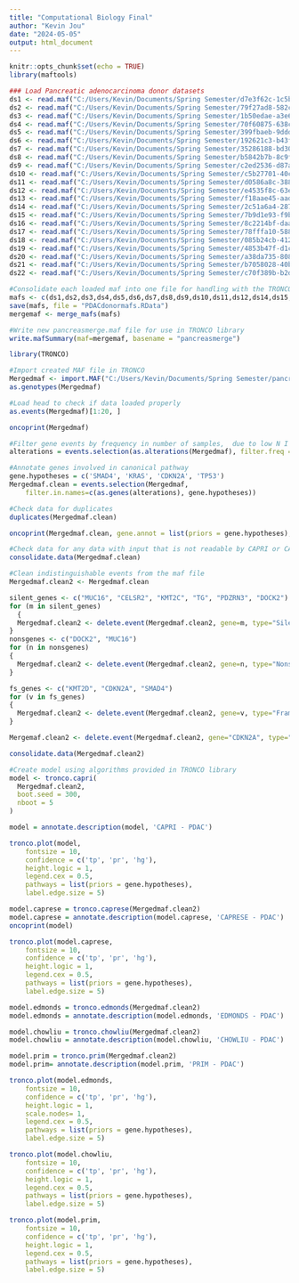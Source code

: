 ```yaml
---
title: "Computational Biology Final"
author: "Kevin Jou"
date: "2024-05-05"
output: html_document
---
```


```r
knitr::opts_chunk$set(echo = TRUE)
library(maftools)
```

```r
### Load Pancreatic adenocarcinoma donor datasets
ds1 <- read.maf("C:/Users/Kevin/Documents/Spring Semester/d7e3f62c-1c5b-4324-b869-7c84d04474d4/e34ef06f-5333-46a5-8bf8-30d1354767c9.wxs.aliquot_ensemble_masked.maf")
ds2 <- read.maf("C:/Users/Kevin/Documents/Spring Semester/79f27ad8-582c-4716-9af6-dabfc3fe49f5/f2cec1b1-11da-43e0-be7a-86f8651740b9.wxs.aliquot_ensemble_masked.maf")
ds3 <- read.maf("C:/Users/Kevin/Documents/Spring Semester/1b50edae-a3e6-47f1-96e3-f65bdc37f76a/e422924e-7fba-4fda-b1a0-633b1925d114.wxs.aliquot_ensemble_masked.maf")
ds4 <- read.maf("C:/Users/Kevin/Documents/Spring Semester/70f60875-638c-4d6c-b423-ca14f465475e/d9d6133c-35d1-4c5d-853e-26881f327ea6.wxs.aliquot_ensemble_masked.maf")
ds5 <- read.maf("C:/Users/Kevin/Documents/Spring Semester/399fbaeb-9ddd-4b89-890b-2542fe7dd89f/835eefb4-a353-4073-a35d-01326f2684a8.wxs.aliquot_ensemble_masked.maf")
ds6 <- read.maf("C:/Users/Kevin/Documents/Spring Semester/192621c3-b43f-47da-ad60-da63afb0d8b8/b762baa6-f35d-4bde-a9fa-5adcb204f5b3.wxs.aliquot_ensemble_masked.maf")
ds7 <- read.maf("C:/Users/Kevin/Documents/Spring Semester/35286188-bd30-4f82-a5fb-cbb1020bdf24/6209b5f4-30b5-4add-891b-b56e9c0272f3.wxs.aliquot_ensemble_masked.maf")
ds8 <- read.maf("C:/Users/Kevin/Documents/Spring Semester/b5842b7b-8c9f-4a4c-bd4e-e19b30fbc714/01eca97d-aa1b-4059-b70b-6aadfb82012e.wxs.aliquot_ensemble_masked.maf")
ds9 <- read.maf("C:/Users/Kevin/Documents/Spring Semester/c2ed2536-d87a-44ff-ab2c-f15c57197a4b/a3b2094f-c2f0-48a8-b7e6-0612409a962e.wxs.aliquot_ensemble_masked.maf")
ds10 <- read.maf("C:/Users/Kevin/Documents/Spring Semester/c5b27701-40c9-447c-9dd1-5f53c8cb5817/467dbc81-92e4-477c-880f-96bad777e21a.wxs.aliquot_ensemble_masked.maf")
ds11 <- read.maf("C:/Users/Kevin/Documents/Spring Semester/d0586a8c-388c-410e-96c2-de192a62cc66/b714d8da-5709-4104-8eb6-03ba111066db.targeted_sequencing.aliquot_ensemble_masked.maf")
ds12 <- read.maf("C:/Users/Kevin/Documents/Spring Semester/e4535f8c-63e9-4d68-821f-2687a8704259/b4c7b22f-fd99-4246-b771-9a9486855e07.wxs.aliquot_ensemble_masked.maf")
ds13 <- read.maf("C:/Users/Kevin/Documents/Spring Semester/f18aae45-aad4-4e3c-85c1-0e8671cdd13b/14bdda45-1f89-4ffb-a1c3-b79a5d99c35b.wxs.aliquot_ensemble_masked.maf")
ds14 <- read.maf("C:/Users/Kevin/Documents/Spring Semester/2c51a6a4-2873-4716-ab23-248386ce2cec/462ff53d-8a58-4bc8-8a4b-c36f79f2c361.wxs.aliquot_ensemble_masked.maf")
ds15 <- read.maf("C:/Users/Kevin/Documents/Spring Semester/7b9d1e93-f9b6-4e17-963c-a098a573d8d7/884dd8cd-185f-4756-aac2-4adc4e673149.wxs.aliquot_ensemble_masked.maf")
ds16 <- read.maf("C:/Users/Kevin/Documents/Spring Semester/8c2214bf-daa9-4ea5-bf48-8c0cb0eba599/a6a54a9c-b844-4a45-ae01-451a61bafc19.wxs.aliquot_ensemble_masked.maf")
ds17 <- read.maf("C:/Users/Kevin/Documents/Spring Semester/78fffa10-5888-4985-95c4-64fd2727fcda/0aa4babc-0373-4771-a07f-9083685d04db.wxs.aliquot_ensemble_masked.maf")
ds18 <- read.maf("C:/Users/Kevin/Documents/Spring Semester/085b24cb-412c-411c-bc20-fb211db8703b/779f7624-6c69-46e8-b4e9-2bb27de6216b.wxs.aliquot_ensemble_masked.maf")
ds19 <- read.maf("C:/Users/Kevin/Documents/Spring Semester/4853b47f-d1cb-4dd4-80d5-d230c81e7ca0/ed2b3215-a2d9-419f-932b-0071b103f83d.wxs.aliquot_ensemble_masked.maf")
ds20 <- read.maf("C:/Users/Kevin/Documents/Spring Semester/a38da735-8086-409f-9a4e-ad3fa39d3a16/ed7aa83c-47a8-4c75-9b42-69826203a93b.wxs.aliquot_ensemble_masked.maf")
ds21 <- read.maf("C:/Users/Kevin/Documents/Spring Semester/b7058028-40b4-4ee5-9eff-6a6df5f47904/37d4fc49-5069-4ed6-938f-9016a11658af.wxs.aliquot_ensemble_masked.maf")
ds22 <- read.maf("C:/Users/Kevin/Documents/Spring Semester/c70f389b-b2d6-49d7-8702-dff2dc8c55e8/41869091-1d06-49fe-8dcf-2f7008202f78.wxs.aliquot_ensemble_masked.maf")
```
```r
#Consolidate each loaded maf into one file for handling with the TRONCO library
mafs <- c(ds1,ds2,ds3,ds4,ds5,ds6,ds7,ds8,ds9,ds10,ds11,ds12,ds14,ds15,ds16,ds17,ds18,ds18,ds19,ds20,ds21,ds22)
save(mafs, file = "PDACdonormafs.RData")
mergemaf <- merge_mafs(mafs)
```
```r
#Write new pancreasmerge.maf file for use in TRONCO library
write.mafSummary(maf=mergemaf, basename = "pancreasmerge")
```

```r
library(TRONCO)
```


```r

#Import created MAF file in TRONCO
Mergedmaf <- import.MAF("C:/Users/Kevin/Documents/Spring Semester/pancreasmerge_maftools.maf", merge.mutation.types = FALSE, silent=TRUE)
as.genotypes(Mergedmaf)
```
```r
#Load head to check if data loaded properly
as.events(Mergedmaf)[1:20, ]
```
```r
oncoprint(Mergedmaf)
```

```r
#Filter gene events by frequency in number of samples,  due to low N I used a relatively strict gating of 20% occurrence, or about 4 samples
alterations = events.selection(as.alterations(Mergedmaf), filter.freq = .2)
```
```r
#Annotate genes involved in canonical pathway
gene.hypotheses = c('SMAD4', 'KRAS', 'CDKN2A', 'TP53')
Mergedmaf.clean = events.selection(Mergedmaf,
    filter.in.names=c(as.genes(alterations), gene.hypotheses))
```
```r
#Check data for duplicates
duplicates(Mergedmaf.clean)
```

```r
oncoprint(Mergedmaf.clean, gene.annot = list(priors = gene.hypotheses), sample.id = TRUE, font.column = 10, font.row = 5)
```

```r
#Check data for any data with input that is not readable by CAPRI or CAPRESE
consolidate.data(Mergedmaf.clean)
```
```r
#Clean indistinguishable events from the maf file
Mergedmaf.clean2 <- Mergedmaf.clean
```

```r
silent_genes <- c("MUC16", "CELSR2", "KMT2C", "TG", "PDZRN3", "DOCK2")
for (m in silent_genes)
  {
  Mergedmaf.clean2 <- delete.event(Mergedmaf.clean2, gene=m, type="Silent")
}
nonsgenes <- c("DOCK2", "MUC16")
for (n in nonsgenes)
{
  Mergedmaf.clean2 <- delete.event(Mergedmaf.clean2, gene=n, type="Nonsense_Mutation")
}

fs_genes <- c("KMT2D", "CDKN2A", "SMAD4")
for (v in fs_genes)
{
  Mergedmaf.clean2 <- delete.event(Mergedmaf.clean2, gene=v, type="Frame_Shift_Del")
}

Mergemaf.clean2 <- delete.event(Mergedmaf.clean2, gene="CDKN2A", type="In_Frame_Del")
```

```r
consolidate.data(Mergedmaf.clean2)
```


```r
#Create model using algorithms provided in TRONCO library
model <- tronco.capri(
  Mergedmaf.clean2,
  boot.seed = 300,
  nboot = 5
)
```
```r
model = annotate.description(model, 'CAPRI - PDAC')
```

```r
tronco.plot(model, 
    fontsize = 10, 
    confidence = c('tp', 'pr', 'hg'), 
    height.logic = 1, 
    legend.cex = 0.5, 
    pathways = list(priors = gene.hypotheses), 
    label.edge.size = 5)
```

```r
model.caprese = tronco.caprese(Mergedmaf.clean2)
model.caprese = annotate.description(model.caprese, 'CAPRESE - PDAC')
oncoprint(model)
```

```r
tronco.plot(model.caprese, 
    fontsize = 10, 
    confidence = c('tp', 'pr', 'hg'), 
    height.logic = 1, 
    legend.cex = 0.5, 
    pathways = list(priors = gene.hypotheses), 
    label.edge.size = 5)
```
```r
model.edmonds = tronco.edmonds(Mergedmaf.clean2)
model.edmonds = annotate.description(model.edmonds, 'EDMONDS - PDAC')

model.chowliu = tronco.chowliu(Mergedmaf.clean2)
model.chowliu = annotate.description(model.chowliu, 'CHOWLIU - PDAC')

model.prim = tronco.prim(Mergedmaf.clean2)
model.prim= annotate.description(model.prim, 'PRIM - PDAC')
```

```r
tronco.plot(model.edmonds, 
    fontsize = 10, 
    confidence = c('tp', 'pr', 'hg'), 
    height.logic = 1,
    scale.nodes= 1,
    legend.cex = 0.5, 
    pathways = list(priors = gene.hypotheses), 
    label.edge.size = 5)
```

```r
tronco.plot(model.chowliu, 
    fontsize = 10, 
    confidence = c('tp', 'pr', 'hg'), 
    height.logic = 1, 
    legend.cex = 0.5, 
    pathways = list(priors = gene.hypotheses), 
    label.edge.size = 5)
```

```r
tronco.plot(model.prim, 
    fontsize = 10, 
    confidence = c('tp', 'pr', 'hg'), 
    height.logic = 1, 
    legend.cex = 0.5, 
    pathways = list(priors = gene.hypotheses), 
    label.edge.size = 5)
```


